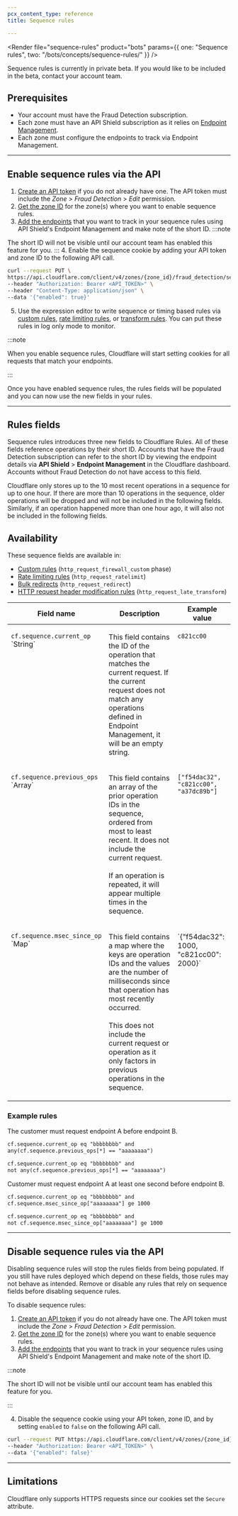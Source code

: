 ```yaml
---
pcx_content_type: reference
title: Sequence rules

---
```



<Render file="sequence-rules" product="bots" params={{ one: "Sequence rules", two: "/bots/concepts/sequence-rules/" }} />

Sequence rules is currently in private beta. If you would like to be included in the beta, contact your account team.

## Prerequisites

* Your account must have the Fraud Detection subscription.
* Each zone must have an API Shield subscription as it relies on [Endpoint Management](/api-shield/management-and-monitoring/).
* Each zone must configure the endpoints to track via Endpoint Management.

***

## Enable sequence rules via the API

1. [Create an API token](/fundamentals/api/get-started/create-token/) if you do not already have one. The API token must include the *Zone* > *Fraud Detection* > *Edit* permission.
2. [Get the zone ID](/fundamentals/setup/find-account-and-zone-ids/) for the zone(s) where you want to enable sequence rules.
3. [Add the endpoints](/api-shield/management-and-monitoring/) that you want to track in your sequence rules using API Shield's Endpoint Management and make note of the short ID. 
  :::note

  The short ID will not be visible until our account team has enabled this feature for you. 
  :::
4. Enable the sequence cookie by adding your API token and zone ID to the following API call.

```bash title="API call"
curl --request PUT \
https://api.cloudflare.com/client/v4/zones/{zone_id}/fraud_detection/sequence_cookies \
--header "Authorization: Bearer <API_TOKEN>" \
--header "Content-Type: application/json" \
--data '{"enabled": true}'
```

5. Use the expression editor to write sequence or timing based rules via [custom rules](/waf/custom-rules/), [rate limiting rules](/waf/rate-limiting-rules/), or [transform rules](/rules/transform/). You can put these rules in log only mode to monitor.

:::note

When you enable sequence rules, Cloudflare will start setting cookies for all requests that match your endpoints. 

:::

Once you have enabled sequence rules, the rules fields will be populated and you can now use the new fields in your rules.

***

## Rules fields

Sequence rules introduces three new fields to Cloudflare Rules. All of these fields reference operations by their short ID. Accounts that have the Fraud Detection subscription can refer to the short ID by viewing the endpoint details via **API Shield** > **Endpoint Management** in the Cloudflare dashboard. Accounts without Fraud Detection do not have access to this field.

Cloudflare only stores up to the 10 most recent operations in a sequence for up to one hour. If there are more than 10 operations in the sequence, older operations will be dropped and will not be included in the following fields. Similarly, if an operation happened more than one hour ago, it will also not be included in the following fields.

## Availability

These sequence fields are available in:

* [Custom rules](/waf/custom-rules/) (`http_request_firewall_custom` phase)
* [Rate limiting rules](/waf/rate-limiting-rules/) (`http_request_ratelimit`)
* [Bulk redirects](/workers/examples/bulk-redirects/) (`http_request_redirect`)
* [HTTP request header modification rules](/rules/transform/response-header-modification/) (`http_request_late_transform`)

<table>
  <thead>
   <tr>
      <th style="width: 35%;">Field name</th>
      <th>Description</th>
      <th>Example value</th>
   </tr>
  </thead>
  <tbody style='vertical-align:top'>
    <tr>
        <td><p><code>cf.sequence.current_op</code><br />`String`</p></td>
        <td>
          <p>This field contains the ID of the operation that matches the current request. If the current request does not match any operations defined in Endpoint Management, it will be an empty string.</p>
        </td>
        <td><p><code>c821cc00</code></p></td>
    </tr>
    <tr>
        <td><p><code>cf.sequence.previous_ops</code><br />`Array<String>`</p></td>
        <td>
          <p>This field contains an array of the prior operation IDs in the sequence, ordered from most to least recent. It does not include the current request. <br /><br /> If an operation is repeated, it will appear multiple times in the sequence.</p>
        </td>
        <td><p><code>["f54dac32", "c821cc00", "a37dc89b"]</code></p></td>
    </tr>
    <tr>
        <td><p><code>cf.sequence.msec_since_op</code><br />`Map<Number>`</p></td>
        <td>
          <p>This field contains a map where the keys are operation IDs and the values are the number of milliseconds since that operation has most recently occurred. <br /><br /> This does not include the current request or operation as it only factors in previous operations in the sequence.</p>
        </td>
        <td><p>`{"f54dac32": 1000, "c821cc00": 2000}`</p></td>
    </tr>
    </tbody>
</table>

### Example rules

The customer must request endpoint A before endpoint B.

```txt title="Valid sequence"
cf.sequence.current_op eq "bbbbbbbb" and
any(cf.sequence.previous_ops[*] == "aaaaaaaa")
```

```txt title="Invalid sequence"
cf.sequence.current_op eq "bbbbbbbb" and
not any(cf.sequence.previous_ops[*] == "aaaaaaaa")
```

Customer must request endpoint A at least one second before endpoint B.

```txt title="Valid sequence"
cf.sequence.current_op eq "bbbbbbbb" and
cf.sequence.msec_since_op["aaaaaaaa"] ge 1000
```

```txt title="Invalid sequence"
cf.sequence.current_op eq "bbbbbbbb" and
not cf.sequence.msec_since_op["aaaaaaaa"] ge 1000
```

***

## Disable sequence rules via the API

Disabling sequence rules will stop the rules fields from being populated. If you still have rules deployed which depend on these fields, those rules may not behave as intended. Remove or disable any rules that rely on sequence fields before disabling sequence rules.

To disable sequence rules:

1. [Create an API token](/fundamentals/api/get-started/create-token/) if you do not already have one. The API token must include the *Zone* > *Fraud Detection* > *Edit* permission.
2. [Get the zone ID](/fundamentals/setup/find-account-and-zone-ids/) for the zone(s) where you want to enable sequence rules.
3. [Add the endpoints](/api-shield/management-and-monitoring/) that you want to track in your sequence rules using API Shield's Endpoint Management and make note of the short ID.

  :::note

  The short ID will not be visible until our account team has enabled this feature for you. 

  :::

4. Disable the sequence cookie using your API token, zone ID, and by setting `enabled` to `false` on the following API call.

```bash title="API call"
curl --request PUT https://api.cloudflare.com/client/v4/zones/{zone_id}/fraud_detection/sequence_cookies \
--header "Authorization: Bearer <API_TOKEN>" \
--data '{"enabled": false}'
```

***

## Limitations

Cloudflare only supports HTTPS requests since our cookies set the `Secure` attribute.

